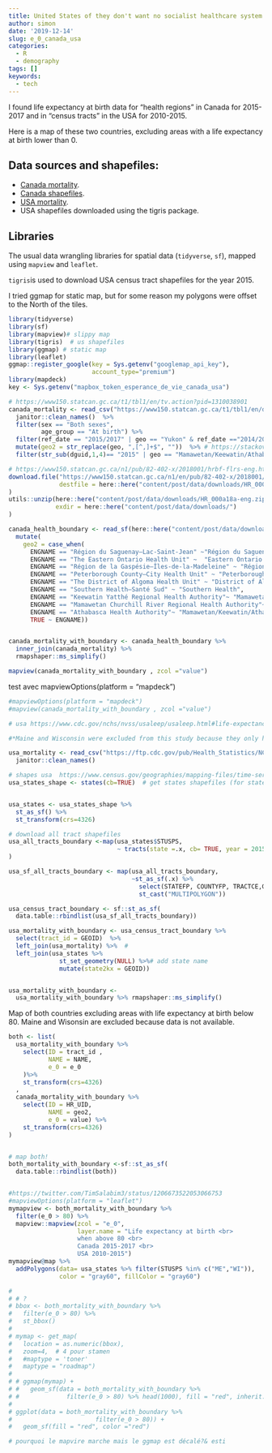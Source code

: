 ```yaml
---
title: United States of they don't want no socialist healthcare system
author: simon
date: '2019-12-14'
slug: e_0_canada_usa
categories:
  - R
  - demography
tags: []
keywords:
  - tech
---
```


I found life expectancy at birth data for "health regions" in Canada for 2015-2017 and in "census tracts" in the USA for 2010-2015.  

Here is a map of these two countries, excluding areas with a life expectancy at birth lower than 0.

## Data sources and shapefiles:  
* [Canada mortality]("https://www150.statcan.gc.ca/t1/tbl1/en/tv.action?pid=1310038901"). 
* [Canada shapefiles]("https://www150.statcan.gc.ca/n1/en/pub/82-402-x/2018001/data-donnees/boundary-limites/arcinfo/HR_000a18a-eng.zip?st=-yCcI4RR"). 
* [USA mortality]("https://www.cdc.gov/nchs/nvss/usaleep/usaleep.html#life-expectancy"). 
* USA shapefiles downloaded using the tigris package.  

## Libraries  

The usual data wrangling libraries for spatial data (`tidyverse`, `sf`), mapped using `mapview` and `leaflet`.  

`tigris`is used to download USA census tract shapefiles for the year 2015.  

I tried ggmap for static map, but for some reason my polygons were offset to the North of the tiles.  
```r
library(tidyverse)
library(sf)
library(mapview)# slippy map
library(tigris)  # us shapefiles
library(ggmap) # static map
library(leaflet)
ggmap::register_google(key = Sys.getenv("googlemap_api_key"),
                       account_type="premium")
library(mapdeck)
key <- Sys.getenv("mapbox_token_esperance_de_vie_canada_usa")

```



```r
# https://www150.statcan.gc.ca/t1/tbl1/en/tv.action?pid=1310038901
canada_mortality <- read_csv("https://www150.statcan.gc.ca/t1/tbl1/en/dtl!downloadDbLoadingData-nonTraduit.action?pid=1310038901&latestN=5&startDate=&endDate=&csvLocale=en&selectedMembers=%5B%5B49%2C93%2C82%2C95%2C103%2C57%2C73%2C42%2C139%2C83%2C22%2C1%2C4%2C21%2C84%2C114%2C39%2C30%2C38%2C53%2C46%2C132%2C40%2C18%2C115%2C100%2C33%2C52%2C41%2C97%2C112%2C17%2C9%2C15%2C50%2C31%2C102%2C28%2C45%2C66%2C87%2C138%2C107%2C119%2C8%2C23%2C54%2C47%2C51%2C108%2C141%2C105%2C77%2C26%2C129%2C20%2C127%2C143%2C121%2C48%2C118%2C101%2C58%2C96%2C94%2C12%2C36%2C5%2C86%2C69%2C10%2C111%2C80%2C16%2C3%2C71%2C85%2C104%2C78%2C59%2C65%2C25%2C90%2C11%2C64%2C76%2C109%2C68%2C79%2C91%2C34%2C29%2C44%2C106%2C7%2C133%2C32%2C35%2C123%2C63%2C43%2C113%2C140%2C56%2C124%2C110%2C13%2C19%2C88%2C75%2C70%2C6%2C89%2C136%2C2%2C131%2C55%2C142%2C14%2C125%2C137%2C37%2C72%2C67%2C116%2C128%2C74%2C135%2C98%2C60%2C99%2C120%2C27%2C61%2C92%2C62%2C81%2C24%5D%2C%5B1%5D%2C%5B1%5D%2C%5B1%5D%5D") %>%
  janitor::clean_names()  %>%
  filter(sex == "Both sexes", 
         age_group == "At birth") %>%
  filter(ref_date == "2015/2017" | geo == "Yukon" & ref_date =="2014/2016")  %>% 
  mutate(geo2 = str_replace(geo, ",[^,]+$", ""))  %>% # https://stackoverflow.com/questions/40142682/remove-everything-after-last-space-with-stringr
  filter(str_sub(dguid,1,4)== "2015" | geo == "Mamawetan/Keewatin/Athabasca, Saskatchewan")

# https://www150.statcan.gc.ca/n1/pub/82-402-x/2018001/hrbf-flrs-eng.htm
download.file("https://www150.statcan.gc.ca/n1/en/pub/82-402-x/2018001/data-donnees/boundary-limites/arcinfo/HR_000a18a-eng.zip?st=-yCcI4RR",
              destfile = here::here("content/post/data/downloads/HR_000a18a-eng.zip")
)
utils::unzip(here::here("content/post/data/downloads/HR_000a18a-eng.zip"),
             exdir = here::here("content/post/data/downloads/")
)

canada_health_boundary <- read_sf(here::here("content/post/data/downloads/HR_000a18a_e/HR_000a18a_e.shp")) %>%
  mutate(
    geo2 = case_when(
      ENGNAME == "Région du Saguenay—Lac-Saint-Jean" ~"Région du Saguenay - Lac-Saint-Jean",
      ENGNAME == "The Eastern Ontario Health Unit" ~  "Eastern Ontario Health Unit",
      ENGNAME == "Région de la Gaspésie—Îles-de-la-Madeleine" ~ "Région de la Gaspésie - Îles-de-la-Madeleine",
      ENGNAME == "Peterborough County–City Health Unit" ~ "Peterborough County-City Health Unit",
      ENGNAME == "The District of Algoma Health Unit" ~ "District of Algoma Health Unit",
      ENGNAME == "Southern Health—Santé Sud" ~ "Southern Health",
      ENGNAME == "Keewatin Yatthé Regional Health Authority"~ "Mamawetan/Keewatin/Athabasca",
      ENGNAME == "Mamawetan Churchill River Regional Health Authority"~ "Mamawetan/Keewatin/Athabasca",
      ENGNAME == "Athabasca Health Authority"~ "Mamawetan/Keewatin/Athabasca",
      TRUE ~ ENGNAME)) 


canada_mortality_with_boundary <- canada_health_boundary %>% 
  inner_join(canada_mortality) %>% 
  rmapshaper::ms_simplify()


```

```r
mapview(canada_mortality_with_boundary , zcol ="value")
```

test avec mapviewOptions(platform = "mapdeck")

```r

#mapviewOptions(platform = "mapdeck")
#mapview(canada_mortality_with_boundary , zcol ="value")
```


```r

# usa https://www.cdc.gov/nchs/nvss/usaleep/usaleep.html#life-expectancy

#*Maine and Wisconsin were excluded from this study because they only have 5 years of geocoded death records (2011-2015).

usa_mortality <- read_csv("https://ftp.cdc.gov/pub/Health_Statistics/NCHS/Datasets/NVSS/USALEEP/CSV/US_A.CSV") %>%
  janitor::clean_names()

# shapes usa  https://www.census.gov/geographies/mapping-files/time-series/geo/tiger-line-file.2015.html
usa_states_shape <- states(cb=TRUE)  # get states shapefiles (for states codes)


usa_states <- usa_states_shape %>% 
  st_as_sf() %>%
  st_transform(crs=4326)

# download all tract shapefiles
usa_all_tracts_boundary <-map(usa_states$STUSPS, 
                              ~ tracts(state =.x, cb= TRUE, year = 2015)
)

usa_sf_all_tracts_boundary <- map(usa_all_tracts_boundary, 
                                  ~st_as_sf(.x) %>% 
                                    select(STATEFP, COUNTYFP, TRACTCE,GEOID) %>%
                                    st_cast("MULTIPOLYGON"))

usa_census_tract_boundary <- sf::st_as_sf(
  data.table::rbindlist(usa_sf_all_tracts_boundary))

usa_mortality_with_boundary <- usa_census_tract_boundary %>% 
  select(tract_id = GEOID)  %>%
  left_join(usa_mortality) %>%  # 
  left_join(usa_states %>%  
              st_set_geometry(NULL) %>%# add state name 
              mutate(state2kx = GEOID))


usa_mortality_with_boundary <- 
  usa_mortality_with_boundary %>% rmapshaper::ms_simplify()

```



Map of both countries excluding areas with life expectancy at birth below 80.
Maine and Wisonsin are excluded because data is not available.  



```r


both <- list(
  usa_mortality_with_boundary %>%
    select(ID = tract_id ,
           NAME = NAME,
           e_0 = e_0
    )%>%
    st_transform(crs=4326)
  ,
  canada_mortality_with_boundary %>%
    select(ID = HR_UID,
           NAME = geo2,
           e_0 = value) %>%
    st_transform(crs=4326)
)


# map both!
both_mortality_with_boundary <-sf::st_as_sf(
  data.table::rbindlist(both))


#https://twitter.com/TimSalabim3/status/1206673522053066753
#mapviewOptions(platform = "leaflet")
mymapview <- both_mortality_with_boundary %>%
  filter(e_0 > 80) %>%
  mapview::mapview(zcol = "e_0",
                   layer.name = "Life expectancy at birth <br> 
                   when above 80 <br>
                   Canada 2015-2017 <br>
                   USA 2010-2015")  
mymapview@map %>%
  addPolygons(data= usa_states %>% filter(STUSPS %in% c("ME","WI")),
              color = "gray60", fillColor = "gray60")
```



```r
# 
# # ?
# bbox <- both_mortality_with_boundary %>%
#   filter(e_0 > 80) %>%
#   st_bbox()
# 
# mymap <- get_map(
#   location = as.numeric(bbox),
#   zoom=4,  # 4 pour stamen
#   #maptype = 'toner'
#   maptype = "roadmap")
# 
# # ggmap(mymap) +
# #   geom_sf(data = both_mortality_with_boundary %>%
# #             filter(e_0 > 80) %>% head(1000), fill = "red", inherit.aes= FALSE)
#   
# ggplot(data = both_mortality_with_boundary %>%
#                       filter(e_0 > 80)) +
#   geom_sf(fill = "red", color ="red")

# pourquoi le mapvire marche mais le ggmap est décalé?& esti

```

